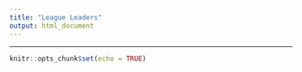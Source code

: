 ```yaml
---
title: "League Leaders"
output: html_document
---
```


<hr>

```r
knitr::opts_chunk$set(echo = TRUE)
```